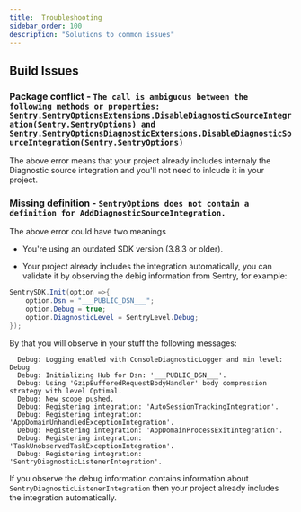 ```yaml
---
title:  Troubleshooting
sidebar_order: 100
description: "Solutions to common issues"
---
```


## Build Issues


### Package conflict - `The call is ambiguous between the following methods or properties: Sentry.SentryOptionsExtensions.DisableDiagnosticSourceIntegration(Sentry.SentryOptions) and Sentry.SentryOptionsDiagnosticExtensions.DisableDiagnosticSourceIntegration(Sentry.SentryOptions)`

The above error means that your project already includes internaly the Diagnostic source integration and you'll not need to inlcude it in your project.

### Missing definition - `SentryOptions does not contain a definition for AddDiagnosticSourceIntegration.`

The above error could have two meanings

* You're using an outdated SDK version (3.8.3 or older).

* Your project already includes the integration automatically, you can validate it by observing the debig information from Sentry, for example:

```csharp
SentrySDK.Init(option =>{
    option.Dsn = "___PUBLIC_DSN___";
    option.Debug = true;
    option.DiagnosticLevel = SentryLevel.Debug;    
});
```

By that you will observe in your stuff the following messages:

```
  Debug: Logging enabled with ConsoleDiagnosticLogger and min level: Debug
  Debug: Initializing Hub for Dsn: '___PUBLIC_DSN___'.
  Debug: Using 'GzipBufferedRequestBodyHandler' body compression strategy with level Optimal.
  Debug: New scope pushed.
  Debug: Registering integration: 'AutoSessionTrackingIntegration'.
  Debug: Registering integration: 'AppDomainUnhandledExceptionIntegration'.
  Debug: Registering integration: 'AppDomainProcessExitIntegration'.
  Debug: Registering integration: 'TaskUnobservedTaskExceptionIntegration'.
  Debug: Registering integration: 'SentryDiagnosticListenerIntegration'.
```
If you observe the debug information contains information about `SentryDiagnosticListenerIntegration` then your project already includes the integration automatically.